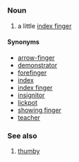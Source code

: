 =={{en}}==
===Noun===
# a little [[index finger]]
====Synonyms====
*[[arrow-finger]]
*[[demonstrator]]
*[[forefinger]]
*[[index]]
*[[index finger]]
*[[insignitor]]
*[[lickpot]]
*[[showing finger]]
*[[teacher]]
===See also===
#[[thumby]]